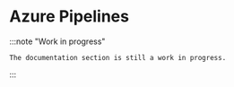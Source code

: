 # Azure Pipelines

:::note "Work in progress"

    The documentation section is still a work in progress.

:::
